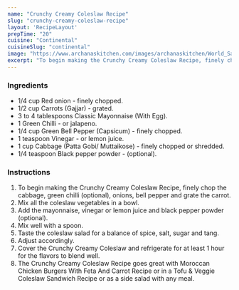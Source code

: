 ---
name: "Crunchy Creamy Coleslaw Recipe"
slug: "crunchy-creamy-coleslaw-recipe"
layout: 'RecipeLayout'
prepTime: "20"
cuisine: "Continental"
cuisineSlug: "continental"
image: "https://www.archanaskitchen.com/images/archanaskitchen/World_Salads/Crunchy_Creamy_Coleslaw_Recipe-1.jpg"
excerpt: "To begin making the Crunchy Creamy Coleslaw Recipe, finely chop the cabbage, green chilli optional, onions, bell pepper and grate the carrot"
---

### Ingredients

- 1/4 cup Red onion -  finely chopped.
- 1/2 cup Carrots (Gajjar) - grated.
- 3 to 4 tablespoons Classic Mayonnaise (With Egg).
- 1 Green Chilli - or jalapeno.
- 1/4 cup Green Bell Pepper (Capsicum) - finely chopped.
- 1 teaspoon Vinegar - or lemon juice.
- 1 cup Cabbage (Patta Gobi/ Muttaikose) - finely chopped or shredded.
- 1/4 teaspoon Black pepper powder - (optional).

### Instructions

1. To begin making the Crunchy Creamy Coleslaw Recipe, finely chop the cabbage, green chilli (optional), onions, bell pepper and grate the carrot.
1. Mix all the coleslaw vegetables in a bowl.
1. Add the mayonnaise, vinegar or lemon juice and black pepper powder (optional).
1. Mix well with a spoon.
1. Taste the coleslaw salad for a balance of spice, salt, sugar and tang.
1. Adjust accordingly.
1. Cover the Crunchy Creamy Coleslaw and refrigerate for at least 1 hour for the flavors to blend well.
1. The Crunchy Creamy Coleslaw Recipe goes great with Moroccan Chicken Burgers With Feta And Carrot Recipe or in a Tofu & Veggie Coleslaw Sandwich Recipe or as a side salad with any meal.

